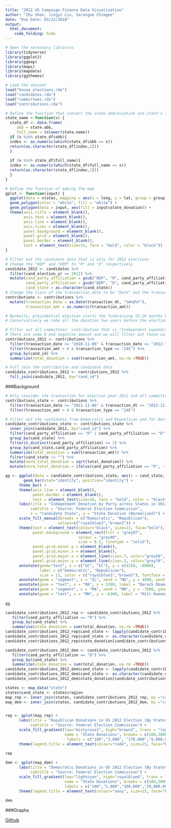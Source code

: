 ```yaml
---
title: "2012 US Campaign Finance Data Visualization"
author: "Zhu Shen, Jingyi Liu, Sarangoo Chimgee"
date: "Due Date: 03/22/2018"
output:
  html_document:
    code_folding: hide
---
```


```r
# Open the necessary libraries
library(tidyverse)
library(ggplot2)
library(ggmap)
library(maps)
library(mapdata)
library(ggthemes)
```


```r
# Load the dataset
load("house_elections.rda")
load("candidates.rda")
load("committees.rda")
load("contributions.rda")
```


```r
# Define the function that convert the state abbreviation and state's full name
state_name <-function(x) {
  state_df <- data.frame(
     abb = state.abb,
     full_name = tolower(state.name))
  if (x %in% state_df$abb){
  index <- as.numeric(which(state_df$abb == x))
  return(as.character(state_df[index,2]))
  }
  
  if (x %in% state_df$full_name){
  index <- as.numeric(which(state_df$full_name == x))
  return(as.character(state_df[index,1]))
  }
}

# Define the function of making the map
gplot <- function(input) {
  ggplot(data = states, mapping = aes(x = long, y = lat, group = group)) + 
  geom_polygon(color = "white", fill = "white") +
  geom_polygon(data = input, aes(fill = input$state_donation)) +
  theme(axis.title = element_blank(),
        axis.text = element_blank(),
        axis.line = element_blank(),
        axis.ticks = element_blank(),
        panel.background = element_blank(),
        panel.grid = element_blank(), 
        panel.border = element_blank(), 
        text = element_text(size=15, face = "bold", color = "black"))
}
```


```r
# Filter out the candidate data that is only for 2012 elections 
# Change the "REP" and "DEM" to "R" and "D" respectively
candidate_2012 <- candidates %>%
  filter(cand_election_yr == 2012) %>%
  mutate(cand_party_affiliation = gsub("REP", "R", cand_party_affiliation),
         cand_party_affiliation = gsub("DEM", "D", cand_party_affiliation),
         cand_state = as.character(cand_state))
# Change the class of the transaction_date to be "Date" and the transaction_amt to be "Numeric" 
contributions <- contributions %>%
  mutate(transaction_date = as.Date(transaction_dt, "%m%d%Y"), 
         transaction_amt = as.numeric(transaction_amt))

# Normally, presidential election starts the fundraising 15-20 months before the election.
# Conservatively we take all the donation two years before the election into account 

# Filter out all committees' contribution that is "Independent expenditure advocating election of candidate"
# There are some 0 and negative amount and we will filter out those values and only consider the positive values 
contributions_2012 <- contributions %>%
  filter(transaction_date >= "2010-11-06" & transaction_date <= "2012-11-06") %>%
  filter(transaction_amt > 0 & transaction_type == "24E") %>%
  group_by(cand_id) %>%
  summarize(total_donation = sum(transaction_amt, na.rm =TRUE))

# Full join the contribution and candidate data
candidate_contributions_2012 <- contributions_2012 %>%
  full_join(candidate_2012, by="cand_id") 
```
###Background

```r
# Only consider the transaction for election year 2012 and all committees' contribution that is "Independent expenditure advocating election of candidate"
contributions_state <- contributions %>%
  filter(transaction_date >= "2011-11-06" & transaction_dt <= "2012-11-06") %>%
  filter(transaction_amt > 0 & transaction_type == "24E") 

# Filter out the candidates from Democratic and Republican and for better visualization, we only consider the state with the contribution 
candidate_contributions_state <- contributions_state %>%
  inner_join(candidate_2012, by="cand_id") %>%
  filter(cand_party_affiliation == "R" | cand_party_affiliation == "D") %>%
  group_by(cand_state) %>%
  filter(n_distinct(cand_party_affiliation) == 2) %>%
  group_by(cand_state,cand_party_affiliation) %>%
  summarize(total_donation = sum(transaction_amt)) %>%
  filter(cand_state != "") %>%
  mutate(norm_total_donation = sqrt(total_donation)) %>%
  mutate(norm_total_donation = ifelse(cand_party_affiliation == "R", -1*norm_total_donation, norm_total_donation))

gg <- ggplot(data = candidate_contributions_state, aes(x = cand_state, y = norm_total_donation, fill = cand_party_affiliation)) + 
	    geom_bar(stat="identity", position="identity") +
      theme_bw() +
      theme(axis.line = element_blank(),
            panel.border = element_blank(), 
            text = element_text(size=10, face = "bold", color = "black")) +
      labs(title = "Independent Donation by Party across States in 2012 Election",
           subtitle = "Source: Federal Election Commission",
           x = "Candidate State", y = "State Donation (Normalized)") +
      scale_fill_manual(breaks = c("Democratic", "Republican"), 
                       values=c("royalblue3","brown3")) +
      theme(text = element_text(colour="black", size=13, face="bold"), 
            panel.background = element_rect(fill = "grey97",
                                colour = "grey90",
                                size = 0.5, linetype = "solid"),
            panel.grid.minor.y = element_blank(),
            panel.grid.minor.x = element_blank(),
            panel.grid.major.x = element_line(size=.7, color="grey50", linetype = "dashed"),
            panel.grid.major.y = element_line(size=.3, color="grey70", linetype = "dashed")) +
      annotate(geom="text", x = c("SC", "SC"), y = c(4250, -6000), 
               label = c("Democratic", "Republican"), 
               size = 11, color = c("royalblue3","brown3"), fontface = 'bold') +
      annotate(geom = "segment", x = "IL", xend = "MA", y = 4500, yend = 4500, size = 0.5) +
      annotate(geom = "text", x = "MA", y = 5200, label = "Barack Obama's\n Home State", hjust = 0, vjust = 1, size = 5)+
      annotate(geom = "segment", x = "MA", xend = "MN", y = -7000, yend = -7000, size = 0.5) +
      annotate(geom = "text", x = "MN", y = -6300, label = "Mitt Romney's\n Home State", hjust = 0, vjust = 1, size = 5)
  
gg
```

```r
candidate_contributions_2012_rep <- candidate_contributions_2012 %>%
   filter(cand_party_affiliation == "R") %>%
   group_by(cand_state) %>%
   summarize(state_donation = sum(total_donation, na.rm =TRUE))
candidate_contributions_2012_rep$cand_state <- lapply(candidate_contributions_2012_rep$cand_state, FUN = state_name)
candidate_contributions_2012_rep$cand_state <- as.character(candidate_contributions_2012_rep$cand_state)
candidate_contributions_2012_rep$state_donation[candidate_contributions_2012_rep$state_donation == 0] <- 1

candidate_contributions_2012_dem <- candidate_contributions_2012 %>%
   filter(cand_party_affiliation == "D") %>%
   group_by(cand_state) %>%
   summarize(state_donation = sum(total_donation, na.rm =TRUE))
candidate_contributions_2012_dem$cand_state <- lapply(candidate_contributions_2012_dem$cand_state, FUN = state_name)
candidate_contributions_2012_dem$cand_state <- as.character(candidate_contributions_2012_dem$cand_state)
candidate_contributions_2012_dem$state_donation[candidate_contributions_2012_dem$state_donation == 0] <- 1

states <- map_data("state")
states$cand_state <- states$region
map_rep <- inner_join(states, candidate_contributions_2012_rep, by ="cand_state")
map_dem <- inner_join(states, candidate_contributions_2012_dem, by ="cand_state")


rep <- gplot(map_rep) +
      labs(title = "Republican Donations in US 2012 Election (By States)", 
           subtitle = "Source: Federal Election Commission") + 
      scale_fill_gradient(low="mistyrose1", high="brown3", trans = "log",
                          name = "State Donations", breaks = c(100,3000, 170000, 9000000),
                           labels = c("100","3,000", "170,000","9,000,000"))+
      theme(legend.title = element_text(colour="red4", size=15, face="bold"))
  
rep

dem <- gplot(map_dem) + 
      labs(title = "Democratic Donations in US 2012 Election (By States)", 
           subtitle = "Source: Federal Election Commission") +
      scale_fill_gradient(low="lightcyan", high="royalblue4", trans = "log",
                          name = "State Donations", breaks = c(100,5000, 300000,20000000),
                          labels = c("100","5,000","300,000","20,000,000"))+
      theme(legend.title = element_text(colour="navy", size=15, face="bold"))
    
dem
```

###Graphs 

[Github](https://github.com/lucysz/sds192-mp2-1/blob/master/Mini_project_2.Rmd)